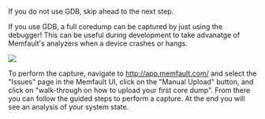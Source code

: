 If you do not use GDB, skip ahead to the next step.

If you use GDB, a full coredump can be captured by just using the debugger! This
can be useful during development to take advanatge of Memfault's analyzers when
a device crashes or hangs.

![](/binary-assets/embedded/try-flow.png)

To perform the capture, navigate to http://app.memfault.com/ and select the
"Issues" page in the Memfault UI, click on the "Manual Upload" button, and click
on "walk-through on how to upload your first core dump". From there you can
follow the guided steps to perform a capture. At the end you will see an
analysis of your system state.
